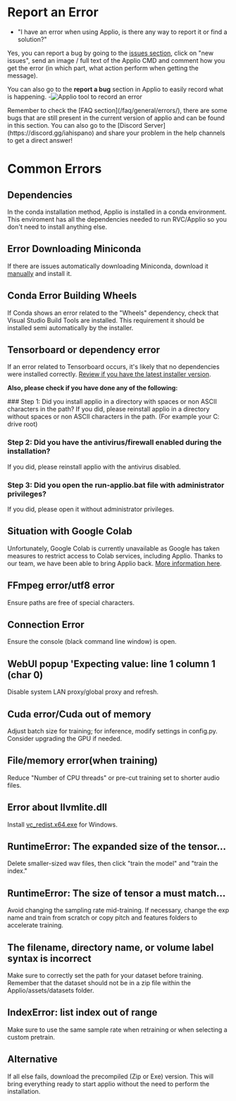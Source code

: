 
# Report an Error

- "I have an error when using Applio, is there any way to report it or find a solution?"

Yes, you can report a bug by going to the [issues section](https://github.com/IAHispano/Applio/issues), click on "new issues", send an image / full text of the Applio CMD and comment how you get the error (in which part, what action perform when getting the message).

You can also go to the **report a bug** section in Applio to easily record what is happening. -![Applio tool to record an error](/Bug.png)

<Callout type="info" emoji="ℹ️">
  Remember to check the [FAQ section](/faq/general/errors/), there are some bugs
  that are still present in the current version of applio and can be found in
  this section. You can also go to the [Discord
  Server](https://discord.gg/iahispano) and share your problem in the help
  channels to get a direct answer!
</Callout>

# Common Errors

## Dependencies

In the conda installation method, Applio is installed in a conda environment. This enviroment has all the dependencies needed to run RVC/Applio so you don't need to install anything else.

## Error Downloading Miniconda

If there are issues automatically downloading Miniconda, download it [manually](https://repo.anaconda.com/miniconda/Miniconda3-py39_23.9.0-0-Windows-x86_64.exe) and install it.

## Conda Error Building Wheels

If Conda shows an error related to the "Wheels" dependency, check that Visual Studio Build Tools are installed. This requirement it should be installed semi automatically by the installer.

## Tensorboard or dependency error

If an error related to Tensorboard occurs, it's likely that no dependencies were installed correctly. [Review if you have the latest installer version](/get-started/Installation.md).

**Also, please check if you have done any of the following:**

<Steps>
### Step 1: Did you install applio in a directory with spaces or non ASCII characters in the path?
If you did, please reinstall applio in a directory without spaces or non ASCII characters in the path. (For example your C: drive root)

### Step 2: Did you have the antivirus/firewall enabled during the installation?

If you did, please reinstall applio with the antivirus disabled.

### Step 3: Did you open the run-applio.bat file with administrator privileges?

If you did, please open it without administrator privileges.

</Steps>

## Situation with Google Colab

Unfortunately, Google Colab is currently unavailable as Google has taken measures to restrict access to Colab services, including Applio. Thanks to our team, we have been able to bring Applio back. [More information here](/get-started/Alternatives.md).

## FFmpeg error/utf8 error

Ensure paths are free of special characters.

## Connection Error

Ensure the console (black command line window) is open.

## WebUI popup 'Expecting value: line 1 column 1 (char 0)

Disable system LAN proxy/global proxy and refresh.

## Cuda error/Cuda out of memory

Adjust batch size for training; for inference, modify settings in config.py. Consider upgrading the GPU if needed.

## File/memory error(when training)

Reduce "Number of CPU threads" or pre-cut training set to shorter audio files.

## Error about llvmlite.dll

Install [vc_redist.x64.exe](https://aka.ms/vs/17/release/vc_redist.x64.exe) for Windows.

## RuntimeError: The expanded size of the tensor...

Delete smaller-sized wav files, then click "train the model" and "train the index."

## RuntimeError: The size of tensor a must match...

Avoid changing the sampling rate mid-training. If necessary, change the exp name and train from scratch or copy pitch and features folders to accelerate training.

## The filename, directory name, or volume label syntax is incorrect

Make sure to correctly set the path for your dataset before training. Remember that the dataset should not be in a zip file within the Applio/assets/datasets folder.

## IndexError: list index out of range

Make sure to use the same sample rate when retraining or when selecting a custom pretrain.

## Alternative

If all else fails, download the precompiled (Zip or Exe) version. This will bring everything ready to start applio without the need to perform the installation.
